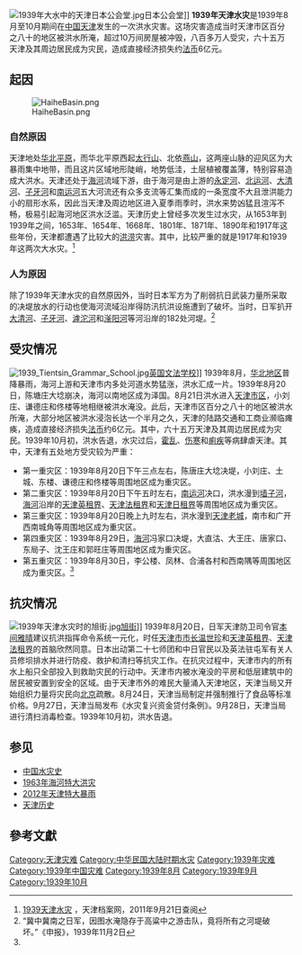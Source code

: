 [[File:1939年大水中的天津日本公会堂.jpg|right]]日本公会堂]]
'''1939年天津水灾'''是1939年8月至10月期间在[[中国|中国]][[天津|天津]]发生的一次洪水灾害。这场灾害造成当时天津市区百分之八十的地区被洪水所淹，超过10万间房屋被冲毁，八百多万人受灾，六十五万天津及其周边居民成为灾民，造成直接经济损失约[[法币|法币]]6亿元。

== 起因 == 
[[File:HaiheBasin.png|right]]
=== 自然原因 ===
天津地处[[华北平原|华北平原]]，而华北平原西起[[太行山|太行山]]、北依[[燕山|燕山]]，这两座山脉的迎风区为大暴雨集中地带，而且这片区域地形陡峭，地势低洼，土层植被覆盖薄，特别容易造成大洪水。天津还处于[[海河|海河]]流域下游，由于海河是由上游的[[永定河|永定河]]、[[北运河|北运河]]、[[大清河|大清河]]、[[子牙河|子牙河]]和[[南运河|南运河]]五大河流还有众多支流等汇集而成的一条宽度不大且泄洪能力小的扇形水系，因此当天津及周边地区进入夏季雨季时，洪水来势凶猛且渲泻不畅，极易引起海河地区洪水泛滥。天津历史上曾经多次发生过水灾，从1653年到1939年之间，1653年、1654年、1668年、1801年、1871年、1890年和1917年这些年份，天津都遭遇了比较大的[[洪涝|洪涝]]灾害。其中，比较严重的就是1917年和1939年这两次大水灾。<ref name=autogenerated1>[http://www.tjdag.gov.cn/tjdag/wwwroot/root/template/main/ztda_list.shtml?id=10 1939天津水灾] {{Wayback|url=http://www.tjdag.gov.cn/tjdag/wwwroot/root/template/main/ztda_list.shtml?id=10 |date=20160304170029 }}，天津档案网，2011年9月21日查阅</ref>

=== 人为原因 ===
除了1939年天津水灾的自然原因外，当时日本军方为了削弱抗日武装力量所采取的决堤放水的行动也使海河流域沿岸得防汛抗洪设施遭到了破坏。当时，日军扒开[[大清河|大清河]]、[[子牙河|子牙河]]、[[滹沱河|滹沱河]]和[[滏阳河|滏阳河]]等河沿岸的182处河堤。<ref>“冀中冀南之日军，因图水淹隐存于高粱中之游击队，竟将所有之河堤破坏。”《申报》，1939年11月2日</ref>

== 受灾情况 ==
[[File:1939_Tientsin_Grammar_School.jpg|left]][[天津英国文法学校主楼|英国文法学校]]]]
1939年8月，[[华北地区|华北地区]]普降暴雨，海河上游和天津市内多处河道水势猛涨，洪水汇成一片。1939年8月20日，陈塘庄大埝崩决，海河以南地区成为泽国。8月21日洪水进入[[天津市区|天津市区]]，小刘庄、谦德庄和佟楼等地相继被洪水淹没。此后，天津市区百分之八十的地区被洪水所淹，大部分地区被洪水浸泡长达一个半月之久，天津的陆路交通和工商业濒临瘫痪，造成直接经济损失[[法币|法币]]约6亿元。其中，六十五万天津及其周边居民成为灾民。1939年10月初，洪水告退，水灾过后，[[霍乱|霍乱]]、[[伤寒|伤寒]]和[[痢疾|痢疾]]等病肆虐天津。其中，天津有五处地方受灾较为严重：

*第一重灾区：1939年8月20日下午三点左右，陈唐庄大埝决堤，小刘庄、土城、东楼、谦德庄和佟楼等周围地区成为重灾区。
*第二重灾区：1939年8月20日下午五时左右，[[南运河|南运河]]决口，洪水漫到[[墙子河|墙子河]]，[[海河|海河]]沿岸的[[天津英租界|天津英租界]]、[[天津法租界|天津法租界]]和[[天津日租界|天津日租界]]等周围地区成为重灾区。
*第三重灾区：1939年8月20日晚上九时左右，洪水漫到[[天津老城|天津老城]]，南市和广开西南城角等周围地区成为重灾区。
*第四重灾区：1939年8月29日，[[海河|海河]]冯家口决堤，大直沽、大王庄、唐家口、东局子、沈王庄和郭旺庄等周围地区成为重灾区。
*第五重灾区：1939年8月30日，李公楼、凤林、合浦各村和西南隅等周围地区成为重灾区。<ref name=autogenerated1 />

== 抗灾情况 ==
[[File:1939年天津水灾时的旭街.jpg|right]][[和平路_(天津)|旭街]]]]
1939年8月20日，日军天津防卫司令官[[本间雅晴|本间雅晴]]建议抗洪指挥命令系统一元化，时任[[天津市市长|天津市市长]][[温世珍|温世珍]]和[[天津英租界|天津英租界]]、[[天津法租界|天津法租界]]的首脑欣然同意。日本出动第二十七师团和中日官民以及英法驻屯军有关人员修坝排水并进行防疫、救护和清扫等抗灾工作。在抗灾过程中，天津市内的所有水上船只全部投入到救助灾民的行动中。天津市内被水淹没的平房和低层建筑中的居民被安置到安全的区域。由于天津市外的难民大量涌入天津地区，天津当局又开始组织力量将灾民向[[北京|北京]]疏散。8月24日，天津当局制定并强制推行了食品等标准价格。9月27日，天津当局发布《水灾复兴资金贷付条例》。9月28日，天津当局进行清扫消毒检查。1939年10月初，洪水告退。

== 参见 ==
* [[中國水災史|中国水灾史]]
*[[1963年海河特大洪灾|1963年海河特大洪灾]]
* [[2012年天津特大暴雨|2012年天津特大暴雨]]
* [[天津歷史|天津历史]]

== 參考文獻 ==
<div class="references-small">
<references />
</div>

{{中国水灾}}
{{天津近代历史文化专题}} 

[[Category:天津灾难|Category:天津灾难]]
[[Category:中华民国大陆时期水灾|Category:中华民国大陆时期水灾]]
[[Category:1939年灾难|Category:1939年灾难]]
[[Category:1939年中国灾难|Category:1939年中国灾难]]
[[Category:1939年8月|Category:1939年8月]]
[[Category:1939年9月|Category:1939年9月]]
[[Category:1939年10月|Category:1939年10月]]